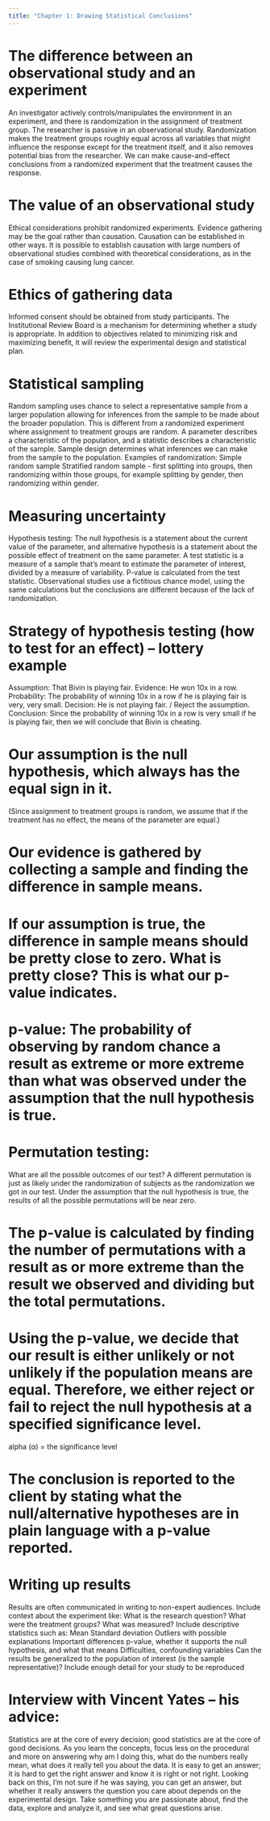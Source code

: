```yaml
---
title: "Chapter 1: Drawing Statistical Conclusions"
---
```


# The difference between an observational study and an experiment
An investigator actively controls/manipulates the environment in an experiment, and there is randomization in the assignment of treatment group. The researcher is passive in an observational study.
Randomization makes the treatment groups roughly equal across all variables that might influence the response except for the treatment itself, and it also removes potential bias from the researcher.
We can make cause-and-effect conclusions from a randomized experiment that the treatment causes the response.

# The value of an observational study
Ethical considerations prohibit randomized experiments.
Evidence gathering may be the goal rather than causation.
Causation can be established in other ways. It is possible to establish causation with large numbers of observational studies combined with theoretical considerations, as in the case of smoking causing lung cancer.

# Ethics of gathering data
Informed consent should be obtained from study participants.
The Institutional Review Board is a mechanism for determining whether a study is appropriate. In addition to objectives related to minimizing risk and maximizing benefit, it will review the experimental design and statistical plan.

# Statistical sampling
Random sampling uses chance to select a representative sample from a larger population allowing for inferences from the sample to be made about the broader population. This is different from a randomized experiment where assignment to treatment groups are random.
A parameter describes a characteristic of the population, and a statistic describes a characteristic of the sample.
Sample design determines what inferences we can make from the sample to the population. 
Examples of randomization:
Simple random sample
Stratified random sample  - first splitting into groups, then randomizing within those groups, for example splitting by gender, then randomizing within gender.

# Measuring uncertainty
Hypothesis testing: The null hypothesis is a statement about the current value of the parameter, and alternative hypothesis is a statement about the possible effect of treatment on the same parameter.
A test statistic is a measure of a sample that’s meant to estimate the parameter of interest, divided by a measure of variability.
P-value is calculated from the test statistic. 
Observational studies use a fictitious chance model, using the same calculations but the conclusions are different because of the lack of randomization.

# Strategy of hypothesis testing (how to test for an effect) – lottery example
Assumption: That Bivin is playing fair.
Evidence: He won 10x in a row.
Probability: The probability of winning 10x in a row if he is playing fair is very, very small.
Decision: He is not playing fair. / Reject the assumption.
Conclusion: Since the probability of winning 10x in a row is very small if he is playing fair, then we will conclude that Bivin is cheating.

# Our assumption is the null hypothesis, which always has the equal sign in it.
(Since assignment to treatment groups is random, we assume that if the treatment has no effect, the means of the parameter are equal.)

# Our evidence is gathered by collecting a sample and finding the difference in sample means.

# If our assumption is true, the difference in sample means should be pretty close to zero. What is pretty close? This is what our p-value indicates.

# p-value: The probability of observing by random chance a result as extreme or more extreme than what was observed under the assumption that the null hypothesis is true.

# Permutation testing:
What are all the possible outcomes of our test? A different permutation is just as likely under the randomization of subjects as the randomization we got in our test. Under the assumption that the null hypothesis is true, the results of all the possible permutations will be near zero.

# The p-value is calculated by finding the number of permutations with a result as or more extreme than the result we observed and dividing but the total permutations.

# Using the p-value, we decide that our result is either unlikely or not unlikely if the population means are equal. Therefore, we either reject or fail to reject the null hypothesis at a specified significance level.
alpha (α) = the significance level

# The conclusion is reported to the client by stating what the null/alternative hypotheses are in plain language with a p-value reported.

# Writing up results
Results are often communicated in writing to non-expert audiences.
Include context about the experiment like:
What is the research question?
What were the treatment groups?
What was measured?
Include descriptive statistics such as:
Mean
Standard deviation
Outliers with possible explanations
Important differences
p-value, whether it supports the null hypothesis, and what that means
Difficulties, confounding variables
Can the results be generalized to the population of interest (is the sample representative)?
Include enough detail for your study to be reproduced

# Interview with Vincent Yates – his advice:
Statistics are at the core of every decision; good statistics are at the core of good decisions.
As you learn the concepts, focus less on the procedural and more on answering why am I doing this, what do the numbers really mean, what does it really tell you about the data.
It is easy to get an answer; it is hard to get the right answer and know it is right or not right. Looking back on this, I’m not sure if he was saying, you can get an answer, but whether it really answers the question you care about depends on the experimental design.
Take something you are passionate about, find the data, explore and analyze it, and see what great questions arise.




